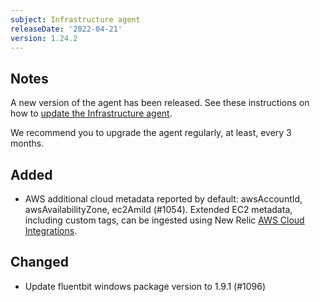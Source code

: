 ```yaml
---
subject: Infrastructure agent
releaseDate: '2022-04-21'
version: 1.24.2
---
```


## Notes

A new version of the agent has been released. See these instructions on how to [update the Infrastructure agent](https://docs.newrelic.com/docs/infrastructure/install-configure-manage-infrastructure/update-or-uninstall/update-infrastructure-agent).

We recommend you to upgrade the agent regularly, at least, every 3 months.

## Added

* AWS additional cloud metadata reported by default: awsAccountId, awsAvailabilityZone, ec2AmiId (#1054). Extended EC2 metadata, including custom tags, can be ingested using New Relic [AWS Cloud Integrations](https://docs.newrelic.com/docs/infrastructure/amazon-integrations/connect/aws-metric-stream).

## Changed

* Update fluentbit windows package version to 1.9.1 (#1096)
